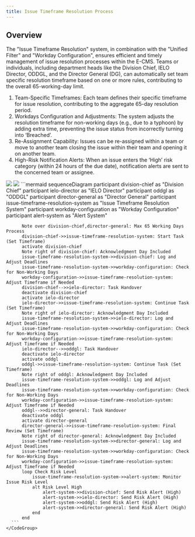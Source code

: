 ```yaml
---
title: Issue Timeframe Resolution Process
---
```


## Overview

The "Issue Timeframe Resolution" system, in combination with the "Unified Filter" and "Workday Configuration", ensures efficient and timely management of issue resolution processes within the E-CMS. Teams or individuals, including department heads like the Division Chief, IELO Director, ODDGL, and the Director General (DG), can automatically set team specific resolution timeframe based on one or more rules, contributing to the overall 65-working-day limit.


1. Team-Specific Timeframes: Each team defines their specific timeframe for issue resolution, contributing to the aggregate 65-day resolution period.
2. Workdays Configuration and Adjustments: The system adjusts the resolution timeframe for non-working days (e.g., due to a typhoon) by adding extra time, preventing the issue status from incorrectly turning into ‘Breached’.
3. Re-Assignment Capability: Issues can be re-assigned within a team or move to another team closing the issue within their team and opening it on another team.
4. High-Risk Notification Alerts: When an issue enters the ‘High’ risk category (within 24 hours of the due date), notification alerts are sent to the concerned team or assignee.


<Tabs>
  <Tab title="image">
    <img className="block dark:hidden" src="https://mermaid.ink/img/pako:eNrdV01P4zAQ_SuWTyC1iJQ2DTkgIcoCUoEVRVpp1YsVT4K3id21nUK34r-vE7ttErK0QuyFnJL5eHmeN3YmKxwJCjjECn7nwCMYMZJIkk05MtecSM0iNidcI8oWTDHBu9ETgxgRhaZ45GzoorBN8dssBqnoUiYh0kLapJvL8T0aOVNbjqA0SW3s_Wh0NW6LWUN2E-AgSbrm4150Za2tjJTKoatZBrFZJ3QlKJHmuliZWioNmWNZhKHHdRh62IShSRnWhv0s5IySZTcSPGZJLkkZX-L9sC50UXW1YZAUpK5ROS8slbfanDuhAYkFyIYynWZpQnRLXpA_QAUFxhM0IkuFvksRgVIWq47QPTvbWaQQTbQhjR6JmqGDCehtqQ4tJok0WxDDsQ5eIS9Z8mTUjhsRITqPZlw8p0CTDExFDF90w6M0p0Bt-k56ZglN0LFIEOEUndNfuTKgQGjKOKj9EVvVDU3vQzRDsem6OxNdLbKFbk3br8aO67YLWYzuADZ1aOhWgFb3W2jluTbLLhrF5cC7ymycNSRXpKppvxWYdteMFzvpn41S74XGAj6lFRqYX7ET6tIYzPIQ3dUALRpvfCWAtZW3_0lvx_NTdHZYX1FfK0F5rDVP9_clrshY2fd1jPVhUrfuR_wb4-br-wALBs_76P2W_yed9k3Yr9gFqRBz9_4HZlQfwwKcevsuqjpemMlAcFbMS3baacMkqa7Y0bXRceu0AVvAls_uBIwGJYAdYw4KhMN3IRrH9QcQ3EHwgcy3fbQLxLjtQ3mDOzgDmRFGzUy9KhxTrJ8ggykOzS2FmOSpLqa4VxNKci0mSx7hMCapgg7O59RsUDeDb6xmLvwphHnWMrePOFzhFxwGw6Nh0AsGPe9k0O_7vV4HL3Ho-cFRcBx4w9PAOzn1_F7_tYP_lADHR8PBoO8d-4Hn-Z5_2vc7GGjRArf2N6D8G1jzuCw9jsbrX7AYRao?type=png" />
    <img className="hidden dark:block" src="https://mermaid.ink/img/pako:eNrdV11v2jAU_SuWJ0QrQUUohJCHSlXpl9SPqVSbNPHixTepRxIz26FlFf99ThwgCVlBVffSPDnX954c33PtXL9ij1PALpbwO4HYgxEjgSDRJEb6aTRezSB9WMyUiwqG9GmqJ4ig6aImJWLabNXNfiOCkZ8hyOZWeOY0EywiYnHGQy5SpC_D41Hn4qIKVvR9hBe18e90Os2y73Lzmg-XjYYZzIhQzGMzEitE2ZxJxuO298TAR0SiCR7lNnSW2iZ4O4pByNuUCfAUFybo-vzmHo1yU10MpzQIje_9aHR5U-ezgmwHEIMg4YpP_qFLY61lJGUCbcUi8LV20BYgeZiodGVyIRVEOcvUDT2u3NDD2g2NM7c67GcuppQs2h6PfRYkgmT-Gd53M4XOilN1GCQEoUpUTlNL4asm5o4rQHwOoqJMq5oaF92SF2T3UUqBxQEakYVEXwX3QEqDVUZon5zsTJKLxkqTRo9ETtHBGNQmVYcGk3iKzYnmWAYvkBcseNJq-xUPF51605g_h0CDCHRGNF90HXthQoGa8J309BKqoDc8QCSm6JT-SqQGBUJDFoPcH7FWXVfXPnhT5Ouqu9PexSQb6Nqw_XKcc91UIfPRHcA6DxXdUtDifnONPFd62Wmh5DHwpjLryRJSnqSiab8V6HJXLE530j8LpVwLlQV8SClUMD9jJZSl0ZjZIbqrAGo0Xs9lAMaWDf-T3jnPD9E5x_qM-hoJsmOterq_LXFBxsK-L2OsDpOydT_iFyzWf98HmDN43kfvbf4fdNpXYT9jFYScz_LvPzCt-g3MISx0nXssqthe6M6A60ZVr8R0O3WYJFQFO7rSOpbbxyJgzW93DFqDDMC0MQcpwuGbEJXj-h0I-UHwjsjtOtoFoqfNSzbALRyBiAij-p6QNfATnDX2E-zqIQWfJKFKu7ildiWJ4uNF7GHXJ6GEFk5mVG_Q_F6xtuq-8Afn-l2JxLxi9xW_YNcZHA2crtPvWsf9Xs_udlt4gV3Ldo6cjmMNho51PLTsbm_Zwn8ygM7RoN_vWR3bsSzbsoc9u4WBpiVwa6422Q1nxeM8m8lpLP8CcWF4_g?type=png" />
  </Tab>
  <Tab title="code">
    <CodeGroup>
      ```mermaid
      sequenceDiagram
          participant division-chief as "Division Chief"
          participant ielo-director as "IELO Director"
          participant oddgl as "ODDGL"
          participant director-general as "Director General"
          participant issue-timeframe-resolution-system as "Issue Timeframe Resolution System"
          participant workday-configuration as "Workday Configuration"
          participant alert-system as "Alert System"

          Note over division-chief,director-general: Max 65 Working Days Process
          division-chief->>issue-timeframe-resolution-system: Start Task (Set Timeframe)
          activate division-chief
          Note right of division-chief: Acknowledgment Day Included
          issue-timeframe-resolution-system->>division-chief: Log and Adjust Deadlines
          issue-timeframe-resolution-system->>workday-configuration: Check for Non-Working Days
          workday-configuration->>issue-timeframe-resolution-system: Adjust Timeframe if Needed
          division-chief-->>ielo-director: Task Handover
          deactivate division-chief
          activate ielo-director
          ielo-director->>issue-timeframe-resolution-system: Continue Task (Set Timeframe)
          Note right of ielo-director: Acknowledgment Day Included
          issue-timeframe-resolution-system->>ielo-director: Log and Adjust Deadlines
          issue-timeframe-resolution-system->>workday-configuration: Check for Non-Working Days
          workday-configuration->>issue-timeframe-resolution-system: Adjust Timeframe if Needed
          ielo-director-->>oddgl: Task Handover
          deactivate ielo-director
          activate oddgl
          oddgl->>issue-timeframe-resolution-system: Continue Task (Set Timeframe)
          Note right of oddgl: Acknowledgment Day Included
          issue-timeframe-resolution-system->>oddgl: Log and Adjust Deadlines
          issue-timeframe-resolution-system->>workday-configuration: Check for Non-Working Days
          workday-configuration->>issue-timeframe-resolution-system: Adjust Timeframe if Needed
          oddgl-->>director-general: Task Handover
          deactivate oddgl
          activate director-general
          director-general->>issue-timeframe-resolution-system: Final Review (Set Timeframe)
          Note right of director-general: Acknowledgment Day Included
          issue-timeframe-resolution-system->>director-general: Log and Adjust Deadlines
          issue-timeframe-resolution-system->>workday-configuration: Check for Non-Working Days
          workday-configuration->>issue-timeframe-resolution-system: Adjust Timeframe if Needed
          loop Check Risk Level
              issue-timeframe-resolution-system->>alert-system: Monitor Issue Risk Level
              alt Risk Level High
                  alert-system->>division-chief: Send Risk Alert (High)
                  alert-system->>ielo-director: Send Risk Alert (High)
                  alert-system->>oddgl: Send Risk Alert (High)
                  alert-system->>director-general: Send Risk Alert (High)
              end
          end
      ```
    </CodeGroup>
  </Tab>
</Tabs>


